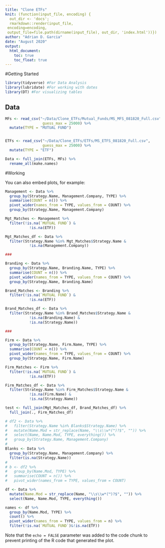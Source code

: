 ```yaml
---
title: "Clone ETFs"
knit: (function(input_file, encoding) {
  out_dir <- 'docs';
  rmarkdown::render(input_file,
 encoding=encoding,
 output_file=file.path(dirname(input_file), out_dir, 'index.html'))})
author: "Adrian D. Garcia"
date: "August 2020"
output:
  html_document:
    toc: true
    toc_float: true
---
```


#Getting Started

```r

library(tidyverse) #For Data Analysis
library(lubridate) #For working with dates
library(DT) #For visualizing tables

```

## Data

```r

MFs <- read_csv("~/Data/Clone_ETFs/Mutual_Funds/MS_MFS_081820_Full.csv",
                 guess_max = 25000) %>% 
  mutate(TYPE = "MUTUAL FUND")


ETFs <- read_csv("~/Data/Clone_ETFs/ETFs/MS_ETFS_081820_Full.csv",
                 guess_max = 25000) %>% 
  mutate(TYPE = "ETF")

Data <- full_join(ETFs, MFs) %>% 
  rename_all(make.names)

```

#Working

You can also embed plots, for example:

```r

Management <- Data %>% 
  group_by(Strategy.Name, Management.Company, TYPE) %>% 
  summarise(COUNT = n()) %>% 
  pivot_wider(names_from = TYPE, values_from = COUNT) %>% 
  group_by(Strategy.Name, Management.Company)

Mgt_Matches <- Management %>%
  filter(!is.na(`MUTUAL FUND`) &
           !is.na(ETF))

Mgt_Matches_df <- Data %>% 
  filter(Strategy.Name %in% Mgt_Matches$Strategy.Name &
           !is.na(Management.Company))

###

Branding <- Data %>% 
  group_by(Strategy.Name, Branding.Name, TYPE) %>% 
  summarise(COUNT = n()) %>% 
  pivot_wider(names_from = TYPE, values_from = COUNT) %>% 
  group_by(Strategy.Name, Branding.Name)

Brand_Matches <- Branding %>%
  filter(!is.na(`MUTUAL FUND`) &
           !is.na(ETF))

Brand_Matches_df <- Data %>% 
  filter(Strategy.Name %in% Brand_Matches$Strategy.Name &
           !is.na(Branding.Name) &
           !is.na(Strategy.Name)) 

###

Firm <- Data %>% 
  group_by(Strategy.Name, Firm.Name, TYPE) %>% 
  summarise(COUNT = n()) %>% 
  pivot_wider(names_from = TYPE, values_from = COUNT) %>% 
  group_by(Strategy.Name, Firm.Name)

Firm_Matches <- Firm %>%
  filter(!is.na(`MUTUAL FUND`) &
           !is.na(ETF))

Firm_Matches_df <- Data %>% 
  filter(Strategy.Name %in% Firm_Matches$Strategy.Name &
           !is.na(Firm.Name) &
           !is.na(Strategy.Name))

test <- full_join(Mgt_Matches_df, Brand_Matches_df) %>% 
  full_join(., Firm_Matches_df)

# df2 <- Data %>% 
#   filter(Strategy.Name %in% Blanks$Strategy.Name) %>% 
#   mutate(Name.Mod = str_replace(Name, "\\s\\w*(™)?$", "")) %>% 
#   select(Name, Name.Mod, TYPE, everything()) %>% 
#   group_by(Strategy.Name, Management.Company)
# 
Blanks <- Data %>%
  group_by(Strategy.Name, Management.Company) %>%
  filter(is.na(Strategy.Name))
# 
# b <- df2 %>% 
#   group_by(Name.Mod, TYPE) %>% 
#   summarise(COUNT = n()) %>% 
#   pivot_wider(names_from = TYPE, values_from = COUNT)

```



```r

df <- Data %>% 
  mutate(Name.Mod = str_replace(Name, "\\s\\w*(™)?$", "")) %>% 
  select(Name, Name.Mod, TYPE, everything())

names <- df %>% 
  group_by(Name.Mod, TYPE) %>% 
  count() %>% 
  pivot_wider(names_from = TYPE, values_from = n) %>% 
  filter(!is.na(`MUTUAL FUND`)&!is.na(ETF))


```
Note that the `echo = FALSE` parameter was added to the code chunk to prevent printing of the R code that generated the plot.
